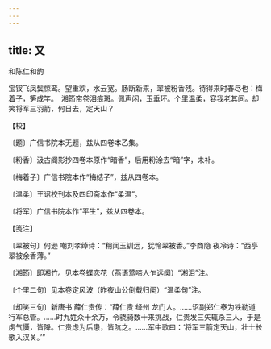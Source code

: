 ```yaml
---
---
---
```

title: 又
---



和陈仁和韵





宝钗飞凤鬓惊鸾。望重欢，水云宽。肠断新来，翠被粉香残。待得来时春尽也：梅着子，笋成竿。　湘筠帘卷泪痕斑。佩声闲，玉垂环。个里温柔，容我老其间。却笑将军三羽箭，何日去，定天山？





【校】


〔题〕广信书院本无题，兹从四卷本乙集。

〔粉香〕汲古阁影抄四卷本原作“暗香”，后用粉涂去“暗”字，未补。

〔梅着子〕广信书院本作“梅结子”，兹从四卷本。

〔温柔〕王诏校刊本及四印斋本作“柔温”。

〔将军〕广信书院本作“平生”，兹从四卷本。





【笺注】


〔翠被句〕何逊 嘲刘孝绰诗：“稍闻玉钏远，犹怜翠被香。”李商隐 夜冷诗：“西亭翠被余香薄。”

〔湘筠〕即湘竹。见本卷蝶恋花（燕语莺啼人乍远阕）“湘泪”注。

〔个里二句〕见本卷定风波（昨夜山公倒载归阕）“温柔句”注。

〔却笑三句〕新唐书 薛仁贵传：“薛仁贵 绛州 龙门人。……诏副郑仁泰为铁勒道行军总管。……时九姓众十余万，令骁骑数十来挑战，仁贵发三矢辄杀三人，于是虏气慑，皆降。仁贵虑为后患，皆阬之。……军中歌曰：‘将军三箭定天山，壮士长歌入汉关。’”